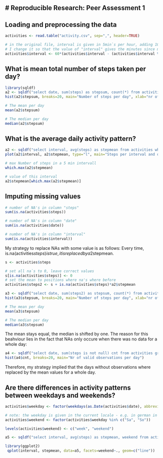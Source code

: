 
# Reproducible Research: Peer Assessment 1
------------------------------------------

## Loading and preprocessing the data

```r
activities <- read.table("activity.csv", sep=",", header=TRUE)

# in the original file, interval is given in 5min`s per hour, adding 100 per hour
# I change it so that the value of "interval" gives the minutes since midnight 
activities$interval <- 60*(activities$interval - (activities$interval %% 100))/100+(activities$interval %% 60)
```


## What is mean total number of steps taken per day?

```r
library(sqldf)
a2 <- sqldf("select date, sum(steps) as stepsum, count(*) from activities where steps is not null group by date")
hist(a2$stepsum, breaks=20, main="Number of steps per day", xlab="nr of steps", ylab="Frequency")

# The mean per day
mean(a2$stepsum)

# The median per day
median(a2$stepsum)
```


## What is the average daily activity pattern?

```r
a2 <- sqldf("select interval, avg(steps) as stepmean from activities where steps is not null group by interval")
plot(a2$interval, a2$stepmean, type="l", main="Steps per interval and day (means)", xlab="interval - from 00:00h to 23:55h", ylab="mean of steps")

# max Number of steps in a 5 min intervall 
which.max(a2$stepmean)

# value of this interval
a2$stepmean[which.max(a2$stepmean)]
```


## Imputing missing values

```r
# number of NA's in column "steps"
sum(is.na(activities$steps))

# number of NA's in column "date"
sum(is.na(activities$date))

# number of NA's in column "interval"
sum(is.na(activities$interval))
```

My strategy to replace NAs with some value is as follows: Every time, is.na(activities$steps) is true, it is replaced by a2$stepmean.

```r
s <- activities$steps

# set all na`s to 0, leave correct values 
s[is.na(activities$steps)] <- 0
# set the mean to positions where na's where before
activities$steps2 <- s + is.na(activities$steps)*a2$stepmean
````

```r
a3 <- sqldf("select date, sum(steps2) as stepsum, count(*) from activities where steps2 is not null group by date")
hist(a3$stepsum, breaks=20, main="Number of steps per day", xlab="nr of steps", ylab="Frequency")

# The mean per day
mean(a3$stepsum)

# The median per day
median(a3$stepsum)
```


The mean stays equal, the median is shifted by one. The reason for this beahviour lies in the fact that NAs only occure when there was no data for a whole day:


```r
a4 <- sqldf("select date, sum(steps is not null) cnt from activities group by date")
hist(a4$cnt, breaks=20, main="Nr of valid observations per day")
```

Therefore, my strategy implied that the days without observations where replaced by the mean values for a whole day. 

## Are there differences in activity patterns between weekdays and weekends?

```r
activities$weekday <- factor(weekdays(as.Date(activities$date), abbreviate=TRUE))

# note: the weekday is given in the current locale - e.g. in german in my case Sa -> saturday, So -> sunday
activities$weekend <- factor(activities$weekday %in% c("Sa", "So"))

levels(activities$weekend) <- c("week", "weekend")

a5 <- sqldf("select interval, avg(steps) as stepmean, weekend from activities group by weekend, interval")

library(ggplot2)
 qplot(interval, stepmean, data=a5, facets=weekend~., geom=c("line"))

```
